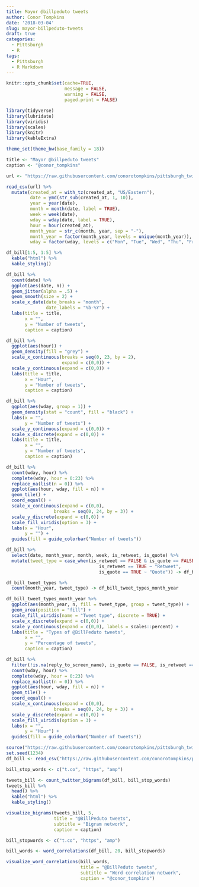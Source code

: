 ```yaml
---
title: Mayor @billpeduto tweets
author: Conor Tompkins
date: '2018-03-04'
slug: mayor-billpeduto-tweets
draft: true
categories:
  - Pittsburgh
  - R
tags:
  - Pittsburgh
  - R Markdown
---
```


```r
knitr::opts_chunk$set(cache=TRUE,
                      message = FALSE,
                      warning = FALSE,
                      paged.print = FALSE)
```

```r
library(tidyverse)
library(lubridate)
library(viridis)
library(scales)
library(knitr)
library(kableExtra)

theme_set(theme_bw(base_family = 18))

title <- "Mayor @billpeduto tweets"
caption <- "@conor_tompkins"
```

```r
url <- "https://raw.githubusercontent.com/conorotompkins/pittsburgh_twitter/master/data/df_billpeduto.csv"

read_csv(url) %>% 
  mutate(created_at = with_tz(created_at, "US/Eastern"),
         date = ymd(str_sub(created_at, 1, 10)),
         year = year(date),
         month = month(date, label = TRUE),
         week = week(date),
         wday = wday(date, label = TRUE),
         hour = hour(created_at),
         month_year = str_c(month, year, sep = "-"),
         month_year = factor(month_year, levels = unique(month_year)),
         wday = factor(wday, levels = c("Mon", "Tue", "Wed", "Thu", "Fri", "Sat", "Sun"))) -> df_bill

df_bill[1:5, 1:5] %>% 
  kable("html") %>% 
  kable_styling()
```

```r
df_bill %>% 
  count(date) %>%
  ggplot(aes(date, n)) +
  geom_jitter(alpha = .5) +
  geom_smooth(size = 2) +
  scale_x_date(date_breaks = "month",
               date_labels = "%b-%Y") +
  labs(title = title, 
       x = "",
       y = "Number of tweets",
       caption = caption)
```

```r
df_bill %>% 
  ggplot(aes(hour)) +
  geom_density(fill = "grey") +
  scale_x_continuous(breaks = seq(0, 23, by = 2),
                     expand = c(0,0)) +
  scale_y_continuous(expand = c(0,0)) +
  labs(title = title,
       x = "Hour",
       y = "Number of tweets",
       caption = caption)
```

```r
df_bill %>% 
  ggplot(aes(wday, group = 1)) +
  geom_density(stat = "count", fill = "black") +
  labs(x = "",
       y = "Number of tweets") +
  scale_y_continuous(expand = c(0,0)) +
  scale_x_discrete(expand = c(0,0)) +
  labs(title = title,
       x = "", 
       y = "Number of tweets",
       caption = caption)
```

```r
df_bill %>% 
  count(wday, hour) %>% 
  complete(wday, hour = 0:23) %>% 
  replace_na(list(n = 0)) %>% 
  ggplot(aes(hour, wday, fill = n)) +
  geom_tile() +
  coord_equal() +
  scale_x_continuous(expand = c(0,0),
                  breaks = seq(0, 24, by = 3)) +
  scale_y_discrete(expand = c(0,0)) +
  scale_fill_viridis(option = 3) +
  labs(x = "Hour",
       y = "") +
  guides(fill = guide_colorbar("Number of tweets"))
```

```r
df_bill %>% 
  select(date, month_year, month, week, is_retweet, is_quote) %>% 
  mutate(tweet_type = case_when(is_retweet == FALSE & is_quote == FALSE ~ "Regular tweet",
                                   is_retweet == TRUE ~ "Retweet",
                                   is_quote == TRUE ~ "Quote")) -> df_bill_tweet_types

df_bill_tweet_types %>% 
  count(month_year, tweet_type) -> df_bill_tweet_types_month_year

df_bill_tweet_types_month_year %>%  
  ggplot(aes(month_year, n, fill = tweet_type, group = tweet_type)) +
  geom_area(position = "fill") +
  scale_fill_viridis(name = "Tweet type", discrete = TRUE) +
  scale_x_discrete(expand = c(0,0)) +
  scale_y_continuous(expand = c(0,0), labels = scales::percent) +
  labs(title = "Types of @BillPeduto tweets",
       x = "",
       y = "Percentage of tweets",
       caption = caption)
```

```r
df_bill %>% 
  filter(!is.na(reply_to_screen_name), is_quote == FALSE, is_retweet == FALSE) %>% 
  count(wday, hour) %>% 
  complete(wday, hour = 0:23) %>% 
  replace_na(list(n = 0)) %>% 
  ggplot(aes(hour, wday, fill = n)) +
  geom_tile() +
  coord_equal() +
  scale_x_continuous(expand = c(0,0),
                  breaks = seq(0, 24, by = 3)) +
  scale_y_discrete(expand = c(0,0)) +
  scale_fill_viridis(option = 3) +
  labs(x = "",
       y = "Hour") +
  guides(fill = guide_colorbar("Number of tweets"))
```


```r
source("https://raw.githubusercontent.com/conorotompkins/pittsburgh_twitter/master/scripts/tidytext_functions.R")
set.seed(1234)
df_bill <- read_csv("https://raw.githubusercontent.com/conorotompkins/pittsburgh_twitter/master/data/bill_peduto_tweets.tweets.csv")
```

```r
bill_stop_words <- c("t.co", "https", "amp")

tweets_bill <- count_twitter_bigrams(df_bill, bill_stop_words)
tweets_bill %>% 
  head() %>% 
  kable("html") %>% 
  kable_styling()
```

```r
visualize_bigrams(tweets_bill, 5,
                  title = "@BillPeduto tweets",
                  subtitle = "Bigram network",
                  caption = caption)
```

```r
bill_stopwords <- c("t.co", "https", "amp")

bill_words <- word_correlations(df_bill, 20, bill_stopwords)

visualize_word_correlations(bill_words, 
                            title = "@BillPeduto tweets",
                            subtitle = "Word correlation network",
                            caption = "@conor_tompkins")
```

